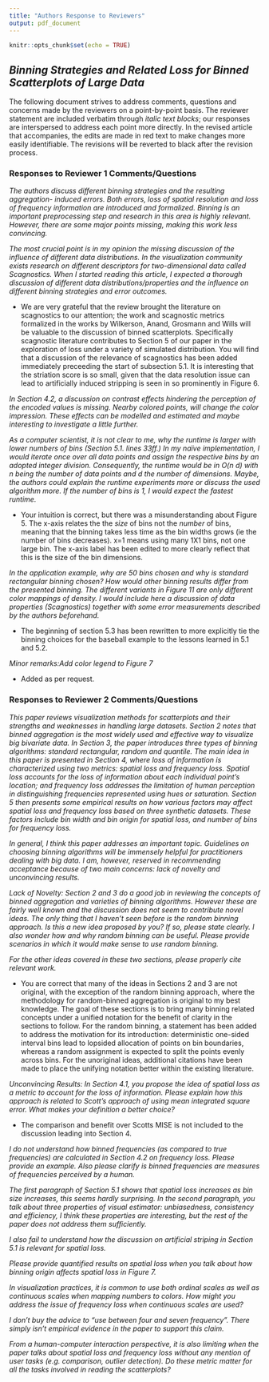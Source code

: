```yaml
---
title: "Authors Response to Reviewers"
output: pdf_document
---
```


```r
knitr::opts_chunk$set(echo = TRUE)
```

## *Binning Strategies and Related Loss for Binned Scatterplots of Large Data*

The following document strives to address comments, questions and concerns made by the reviewers on a point-by-point basis. The reviewer statement are included verbatim through *italic text blocks*; our responses are interspersed to address each point more directly. In the revised article that accompanies, the edits are made in red text to make changes more easily identifiable. The revisions will be reverted to black after the revision process.  

### Responses to Reviewer 1 Comments/Questions

*The authors discuss different binning strategies and the resulting aggregation- induced errors. Both errors, loss of spatial resolution and loss of frequency information are introduced and formalized. Binning is an important preprocessing step and research in this area is highly relevant. However, there are some major points missing, making this work less convincing.*

*The most crucial point is in my opinion the missing discussion of the influence of different data distributions. In the visualization community exists research on different descriptors for two-dimensional data called Scagnostics. When I started reading this article, I expected a thorough discussion of different data distributions/properties and the influence on different binning strategies and error outcomes.*

- We are very grateful that the review brought the literature on scagnostics to our attention; the work and scagnostic metrics formalized in the works by Wilkerson, Anand, Grosmann and Wills will be valuable to the discussion of binned scatterplots. Specifically scagnostic literature contributes to Section 5 of our paper in the exploration of loss under a variety of simulated distribution. You will find that a discussion of the relevance of scagnostics has been added immediately preceeding the start of subsection 5.1. It is interesting that the striation score is so small, given that the data resolution issue can lead to artificially induced stripping is seen in so prominently in Figure 6.

*In Section 4.2, a discussion on contrast effects hindering the perception of the encoded values is missing. Nearby colored points, will change the color impression. These effects can be modelled and estimated and maybe interesting to investigate a little further.*

*As a computer scientist, it is not clear to me, why the runtime is larger with lower numbers of bins (Section 5.1. lines 33ff.)  In my naïve implementation, I would iterate once over all data points and assign the respective bins by an adopted integer division. Consequently, the runtime would be in O(n d) with n being the number of data points and d the number of dimensions. Maybe, the authors could explain the runtime experiments more or discuss the used algorithm more. If the number of bins is 1, I would expect the fastest runtime.*

- Your intuition is correct, but there was a misunderstanding about Figure 5. The x-axis relates the the *size* of bins not the *number* of bins, meaning that the binning takes less time as the bin widths grows (ie the number of bins decreases). x=1 means using many 1X1 bins, not one large bin. The x-axis label has been edited to more clearly reflect that this is the size of the bin dimensions. 

*In the application example, why are 50 bins chosen and why is standard rectangular binning chosen? How would other binning results differ from the presented binning. The different variants in Figure 11 are only different color mappings of density. I would include here a discussion of data properties (Scagnostics) together with some error measurements described by the authors beforehand.*

- The beginning of section 5.3 has been rewritten to more explicitly tie the binning choices for the baseball example to the lessons learned in 5.1 and 5.2. 

*Minor remarks:Add color legend to Figure 7*

- Added as per request.

### Responses to Reviewer 2 Comments/Questions

*This paper reviews visualization methods for scatterplots and their strengths and weaknesses in handling large datasets. Section 2 notes that binned aggregation is the most widely used and effective way to visualize big bivariate data. In Section 3, the paper introduces three types of binning algorithms: standard rectangular, random and quantile. The main idea in this paper is presented in Section 4, where loss of information is characterized using two metrics: spatial loss and frequency loss. Spatial loss accounts for the loss of information about each individual point’s location; and frequency loss addresses the limitation of human perception in distinguishing frequencies represented using hues or saturation. Section 5 then presents some empirical results on how various factors may affect spatial loss and frequency loss based on three synthetic datasets. These factors include bin width and bin origin for spatial loss, and number of bins for frequency loss.*

*In general, I think this paper addresses an important topic. Guidelines on choosing binning algorithms will be immensely helpful for practitioners dealing with big data. I am, however, reserved in recommending acceptance because of two main concerns: lack of novelty and unconvincing results.*

*Lack of Novelty:*
*Section 2 and 3 do a good job in reviewing the concepts of binned aggregation and varieties of binning algorithms. However these are fairly well known and the discussion does not seem to contribute novel ideas. The only thing that I haven’t seen before is the random binning approach. Is this a new idea proposed by you? If so, please state clearly. I also wonder how and why random binning can be useful. Please provide scenarios in which it would make sense to use random binning.* 

*For the other ideas covered in these two sections, please properly cite relevant work.*

- You are correct that many of the ideas in Sections 2 and 3 are not original, with the exception of the random binning approach, where the methodology for random-binned aggregation is original to my best knowledge. The goal of these sections is to bring many binning related concepts under a unified notation for the benefit of clarity in the sections to follow. For the random binning, a statement has been added to address the motivation for its introduction: deterministic one-sided interval bins lead to lopsided allocation of points on bin boundaries, whereas a random assignment is expected to split the points evenly across bins. For the unoriginal ideas, additional citations have been made to place the unifying notation better within the existing literature. 

*Unconvincing Results:*
*In Section 4.1, you propose the idea of spatial loss as a metric to account for the loss of information. Please explain how this approach is related to Scott’s approach of using mean integrated square error. What makes your definition a better choice?*

- The comparison and benefit over Scotts MISE is not included to the discussion leading into Section 4. 

*I do not understand how binned frequencies (as compared to true frequencies) are calculated in Section 4.2 on frequency loss. Please provide an example. Also please clarify is binned frequencies are measures of frequencies perceived by a human.*

*The first paragraph of Section 5.1 shows that spatial loss increases as bin size increases, this seems hardly surprising. In the second paragraph, you talk about three properties of visual estimator: unbiasedness, consistency and efficiency, I think these properties are interesting, but the rest of the paper does not address them sufficiently.*

*I also fail to understand how the discussion on artificial striping in Section 5.1 is relevant for spatial loss.*

*Please provide quantified results on spatial loss when you talk about how binning origin affects spatial loss in Figure 7.*

*In visualization practices, it is common to use both ordinal scales as well as continuous scales when mapping numbers to colors. How might you address the issue of frequency loss when continuous scales are used?*

*I don’t buy the advice to “use between four and seven frequency”. There simply isn’t empirical evidence in the paper to support this claim.*

*From a human-computer interaction perspective, it is also limiting when the paper talks about spatial loss and frequency loss without any mention of user tasks (e.g. comparison, outlier detection). Do these metric matter for all the tasks involved in reading the scatterplots?*


